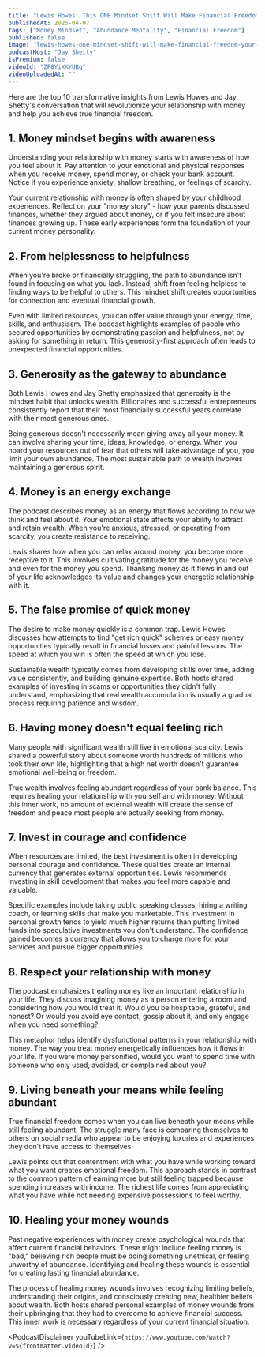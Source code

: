 ```yaml
---
title: "Lewis Howes: This ONE Mindset Shift Will Make Financial Freedom Your Reality (Not What You Think...)"
publishedAt: 2025-04-07
tags: ["Money Mindset", "Abundance Mentality", "Financial Freedom"]
published: false
image: "lewis-howes-one-mindset-shift-will-make-financial-freedom-your-reality.jpg"
podcastHost: "Jay Shetty"
isPremium: false
videoId: "ZF8YiXKYUBg"
videoUploadedAt: ""
---
```



<PodcastSummaryPageLayout frontmatter={frontmatter}>

Here are the top 10 transformative insights from Lewis Howes and Jay Shetty's conversation that will revolutionize your relationship with money and help you achieve true financial freedom.

## 1. Money mindset begins with awareness

Understanding your relationship with money starts with awareness of how you feel about it. Pay attention to your emotional and physical responses when you receive money, spend money, or check your bank account. Notice if you experience anxiety, shallow breathing, or feelings of scarcity.

Your current relationship with money is often shaped by your childhood experiences. Reflect on your "money story" - how your parents discussed finances, whether they argued about money, or if you felt insecure about finances growing up. These early experiences form the foundation of your current money personality.

## 2. From helplessness to helpfulness

When you're broke or financially struggling, the path to abundance isn't found in focusing on what you lack. Instead, shift from feeling helpless to finding ways to be helpful to others. This mindset shift creates opportunities for connection and eventual financial growth.

Even with limited resources, you can offer value through your energy, time, skills, and enthusiasm. The podcast highlights examples of people who secured opportunities by demonstrating passion and helpfulness, not by asking for something in return. This generosity-first approach often leads to unexpected financial opportunities.

## 3. Generosity as the gateway to abundance

Both Lewis Howes and Jay Shetty emphasized that generosity is the mindset habit that unlocks wealth. Billionaires and successful entrepreneurs consistently report that their most financially successful years correlate with their most generous ones.

Being generous doesn't necessarily mean giving away all your money. It can involve sharing your time, ideas, knowledge, or energy. When you hoard your resources out of fear that others will take advantage of you, you limit your own abundance. The most sustainable path to wealth involves maintaining a generous spirit.

## 4. Money is an energy exchange

The podcast describes money as an energy that flows according to how we think and feel about it. Your emotional state affects your ability to attract and retain wealth. When you're anxious, stressed, or operating from scarcity, you create resistance to receiving.

Lewis shares how when you can relax around money, you become more receptive to it. This involves cultivating gratitude for the money you receive and even for the money you spend. Thanking money as it flows in and out of your life acknowledges its value and changes your energetic relationship with it.

## 5. The false promise of quick money

The desire to make money quickly is a common trap. Lewis Howes discusses how attempts to find "get rich quick" schemes or easy money opportunities typically result in financial losses and painful lessons. The speed at which you win is often the speed at which you lose.

Sustainable wealth typically comes from developing skills over time, adding value consistently, and building genuine expertise. Both hosts shared examples of investing in scams or opportunities they didn't fully understand, emphasizing that real wealth accumulation is usually a gradual process requiring patience and wisdom.

## 6. Having money doesn't equal feeling rich

Many people with significant wealth still live in emotional scarcity. Lewis shared a powerful story about someone worth hundreds of millions who took their own life, highlighting that a high net worth doesn't guarantee emotional well-being or freedom.

True wealth involves feeling abundant regardless of your bank balance. This requires healing your relationship with yourself and with money. Without this inner work, no amount of external wealth will create the sense of freedom and peace most people are actually seeking from money.

## 7. Invest in courage and confidence

When resources are limited, the best investment is often in developing personal courage and confidence. These qualities create an internal currency that generates external opportunities. Lewis recommends investing in skill development that makes you feel more capable and valuable.

Specific examples include taking public speaking classes, hiring a writing coach, or learning skills that make you marketable. This investment in personal growth tends to yield much higher returns than putting limited funds into speculative investments you don't understand. The confidence gained becomes a currency that allows you to charge more for your services and pursue bigger opportunities.

## 8. Respect your relationship with money

The podcast emphasizes treating money like an important relationship in your life. They discuss imagining money as a person entering a room and considering how you would treat it. Would you be hospitable, grateful, and honest? Or would you avoid eye contact, gossip about it, and only engage when you need something?

This metaphor helps identify dysfunctional patterns in your relationship with money. The way you treat money energetically influences how it flows in your life. If you were money personified, would you want to spend time with someone who only used, avoided, or complained about you?

## 9. Living beneath your means while feeling abundant

True financial freedom comes when you can live beneath your means while still feeling abundant. The struggle many face is comparing themselves to others on social media who appear to be enjoying luxuries and experiences they don't have access to themselves.

Lewis points out that contentment with what you have while working toward what you want creates emotional freedom. This approach stands in contrast to the common pattern of earning more but still feeling trapped because spending increases with income. The richest life comes from appreciating what you have while not needing expensive possessions to feel worthy.

## 10. Healing your money wounds

Past negative experiences with money create psychological wounds that affect current financial behaviors. These might include feeling money is "bad," believing rich people must be doing something unethical, or feeling unworthy of abundance. Identifying and healing these wounds is essential for creating lasting financial abundance.

The process of healing money wounds involves recognizing limiting beliefs, understanding their origins, and consciously creating new, healthier beliefs about wealth. Both hosts shared personal examples of money wounds from their upbringing that they had to overcome to achieve financial success. This inner work is necessary regardless of your current financial situation.

<PodcastDisclaimer
  youTubeLink={`https://www.youtube.com/watch?v=${frontmatter.videoId}`}
/>

</PodcastSummaryPageLayout>
